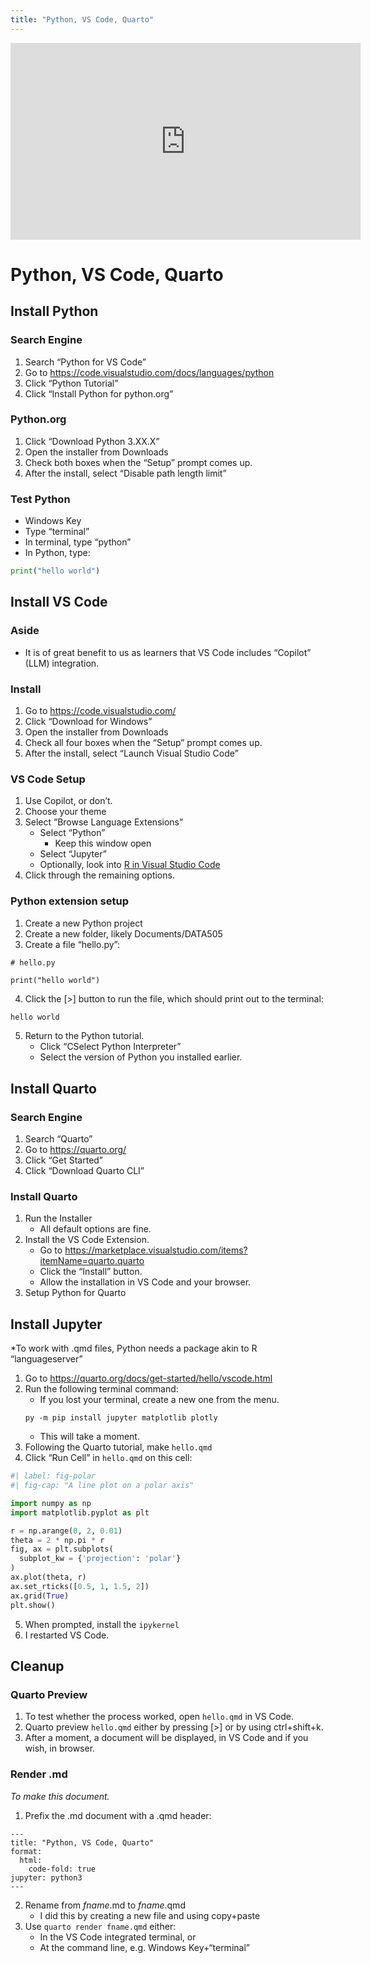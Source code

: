```yaml
---
title: "Python, VS Code, Quarto"
---
```


<iframe width="560" height="315" src="https://www.youtube.com/embed/ExpLC4r4H9M?si=MLYwcLljQ4oYeQlN" title="YouTube video player" frameborder="0" allow="accelerometer; autoplay; clipboard-write; encrypted-media; gyroscope; picture-in-picture; web-share" referrerpolicy="strict-origin-when-cross-origin" allowfullscreen></iframe>

::: {#chap1}

# Python, VS Code, Quarto

:::

## Install Python

### Search Engine

1. Search "Python for VS Code"
2. Go to [https://code.visualstudio.com/docs/languages/python](https://code.visualstudio.com/docs/languages/python)
3. Click "Python Tutorial"
4. Click "Install Python for python.org"

### Python.org

1. Click "Download Python 3.XX.X"
2. Open the installer from Downloads
3. Check both boxes when the "Setup" prompt comes up.
4. After the install, select "Disable path length limit"

### Test Python

- Windows Key
- Type "terminal"
- In terminal, type "python"
- In Python, type:

```python
print("hello world")
```

## Install VS Code

### Aside

- It is of great benefit to us as learners that VS Code includes "Copilot" (LLM) integration.

### Install

1. Go to [https://code.visualstudio.com/](https://code.visualstudio.com/)
2. Click "Download for Windows"
3. Open the installer from Downloads
4. Check all four boxes when the "Setup" prompt comes up.
5. After the install, select "Launch Visual Studio Code"

### VS Code Setup

1. Use Copilot, or don't.
2. Choose your theme
3. Select "Browse Language Extensions"
	-	Select "Python"
        -   Keep this window open
	-	Select "Jupyter"
	-	Optionally, look into [R in Visual Studio Code](https://code.visualstudio.com/docs/languages/r)
4. Click through the remaining options.

### Python extension setup

1. Create a new Python project
2. Create a new folder, likely Documents/DATA505
3. Create a file "hello.py":

```{ filename="hello.py"}
# hello.py

print("hello world")
```

4. Click the [>] button to run the file, which should print out to the terminal:

```email
hello world
```

5. Return to the Python tutorial.
    - Click "CSelect Python Interpreter"
    - Select the version of Python you installed earlier.

## Install Quarto

### Search Engine

1. Search "Quarto"
2. Go to [https://quarto.org/](https://quarto.org/)
3. Click "Get Started"
4. Click "Download Quarto CLI"

### Install Quarto

1. Run the Installer
    -   All default options are fine.
2. Install the VS Code Extension.
    -   Go to [https://marketplace.visualstudio.com/items?itemName=quarto.quarto](https://marketplace.visualstudio.com/items?itemName=quarto.quarto)
    -   Click the "Install" button.
    -   Allow the installation in VS Code and your browser.
3. Setup Python for Quarto

## Install Jupyter

*To work with .qmd files, Python needs a package akin to R "languageserver"

1. Go to [https://quarto.org/docs/get-started/hello/vscode.html](https://quarto.org/docs/get-started/hello/vscode.html)
2. Run the following terminal command:
    -   If you lost your terminal, create a new one from the menu.
```terminal
py -m pip install jupyter matplotlib plotly
```
    -   This will take a moment.
3. Following the Quarto tutorial, make `hello.qmd`
4. Click "Run Cell" in `hello.qmd` on this cell:
```python
#| label: fig-polar
#| fig-cap: "A line plot on a polar axis"

import numpy as np
import matplotlib.pyplot as plt

r = np.arange(0, 2, 0.01)
theta = 2 * np.pi * r
fig, ax = plt.subplots(
  subplot_kw = {'projection': 'polar'} 
)
ax.plot(theta, r)
ax.set_rticks([0.5, 1, 1.5, 2])
ax.grid(True)
plt.show()
```
5. When prompted, install the `ipykernel`
6. I restarted VS Code.

## Cleanup

### Quarto Preview

1. To test whether the process worked, open `hello.qmd` in VS Code.
2. Quarto preview `hello.qmd` either by pressing [>] or by using ctrl+shift+k.
3. After a moment, a document will be displayed, in VS Code and if you wish, in browser.

### Render .md

*To make this document.*

1. Prefix the .md document with a .qmd header:
```qmd
---
title: "Python, VS Code, Quarto"
format:
  html:
    code-fold: true
jupyter: python3
---
```
2. Rename from *fname*.md to *fname*.qmd
    - I did this by creating a new file and using copy+paste
3. Use `quarto render fname.qmd` either:
    - In the VS Code integrated terminal, or
    - At the command line, e.g. Windows Key+"terminal"
